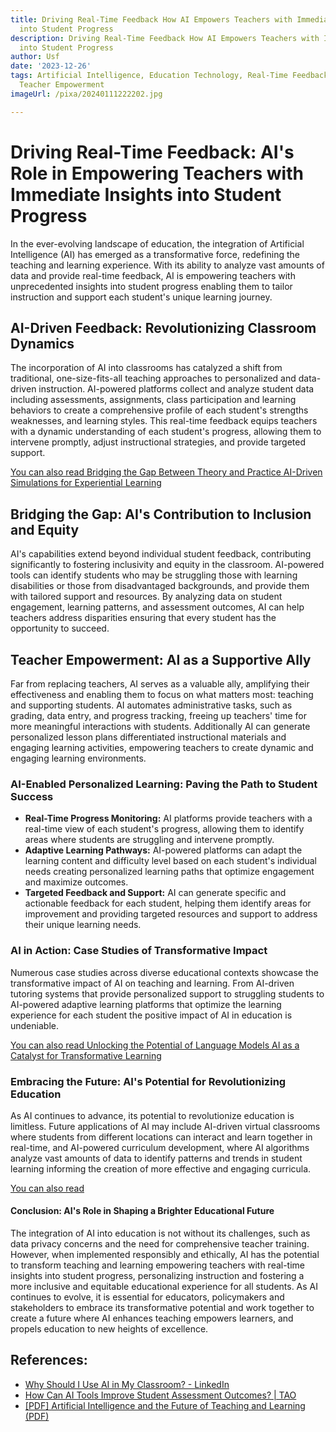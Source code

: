 ```yaml
---
title: Driving Real-Time Feedback How AI Empowers Teachers with Immediate Insights
  into Student Progress
description: Driving Real-Time Feedback How AI Empowers Teachers with Immediate Insights
  into Student Progress
author: Usf
date: '2023-12-26'
tags: Artificial Intelligence, Education Technology, Real-Time Feedback, Student Progress,
  Teacher Empowerment
imageUrl: /pixa/20240111222202.jpg

---
```

#  Driving Real-Time Feedback: AI's Role in Empowering Teachers  with Immediate Insights into Student Progress

In the ever-evolving landscape  of education, the integration of Artificial Intelligence (AI) has  emerged as a transformative  force, redefining  the teaching and learning experience. With its ability to analyze vast amounts of data and provide real-time feedback, AI  is empowering  teachers with unprecedented insights  into student progress enabling them to tailor instruction and support each student's unique learning journey.

## AI-Driven  Feedback: Revolutionizing Classroom Dynamics

The incorporation of AI into classrooms has catalyzed a shift from traditional,  one-size-fits-all  teaching approaches to personalized and data-driven  instruction. AI-powered platforms collect and analyze student  data including assessments, assignments, class participation and learning behaviors to create a comprehensive profile of each student's strengths weaknesses, and learning styles. This real-time feedback equips teachers  with a dynamic understanding of each student's progress, allowing them to intervene promptly, adjust instructional strategies, and provide targeted support.

[You can also read Bridging the  Gap Between Theory and Practice AI-Driven  Simulations for Experiential Learning](Bridging%20the%20Gap%20Between%20Theory%20and%20Practice%20AI-Driven%20Simulations%20for%20Experiential%20Learning)


## Bridging  the Gap:  AI's Contribution  to Inclusion and  Equity

AI's capabilities extend beyond individual student feedback, contributing significantly to fostering inclusivity and equity  in the classroom. AI-powered tools can identify students who  may be struggling those with learning disabilities or those from disadvantaged backgrounds, and provide them with tailored support and resources. By analyzing data on student engagement, learning  patterns, and assessment outcomes, AI can help teachers address disparities ensuring that every student has the opportunity to  succeed.

## Teacher  Empowerment: AI as a Supportive Ally

Far from replacing teachers, AI serves as a valuable ally, amplifying their effectiveness and enabling them to focus on what  matters most: teaching and supporting students. AI automates  administrative tasks,  such as grading, data entry, and progress tracking, freeing up teachers' time  for more meaningful interactions with students. Additionally  AI can generate personalized lesson plans  differentiated instructional materials  and  engaging learning activities, empowering teachers to create dynamic and engaging learning environments.

### AI-Enabled Personalized  Learning: Paving the Path  to Student Success

* **Real-Time Progress Monitoring:** AI platforms provide teachers with a real-time view  of  each student's progress, allowing them to identify areas where  students are struggling and intervene promptly.
* **Adaptive Learning Pathways:** AI-powered platforms can adapt the learning content  and difficulty level based on each student's individual needs  creating personalized learning paths that optimize engagement  and  maximize outcomes.
* **Targeted  Feedback and Support:** AI can generate specific  and actionable  feedback for each student, helping them identify areas for improvement and providing targeted resources and support to address their unique learning needs.

### AI  in Action: Case Studies of  Transformative Impact

Numerous case studies across  diverse educational contexts showcase the transformative impact of  AI  on teaching and learning. From AI-driven tutoring systems that provide personalized support to struggling students to AI-powered adaptive learning platforms that optimize the learning  experience for each student the positive impact of AI in education is undeniable.

[You can also read Unlocking the Potential  of Language Models AI as a Catalyst for Transformative Learning](Unlocking%20the%20Potential%20of%20Language%20Models%20AI%20as%20a%20Catalyst%20for%20Transformative%20Learning)


### Embracing the Future: AI's Potential for Revolutionizing  Education

As AI  continues to advance, its potential to revolutionize education is limitless. Future applications of AI may include AI-driven virtual classrooms where  students from different locations can interact and learn together in real-time, and AI-powered  curriculum development, where AI  algorithms  analyze  vast amounts of data to identify patterns and trends in student learning informing  the creation of more effective and engaging curricula.

[You can also read ]()


#### Conclusion: AI's Role in Shaping a Brighter Educational Future

The integration of AI into education is not without its challenges,  such as  data privacy concerns and the need for comprehensive teacher training. However, when implemented responsibly and ethically, AI  has the potential to transform teaching and learning empowering  teachers with real-time insights into student progress, personalizing instruction and fostering a more inclusive and equitable educational experience for all students. As AI continues to  evolve, it is essential for educators, policymakers and stakeholders to embrace its transformative potential and work together to create a future where AI enhances teaching empowers learners, and propels education to new heights of excellence.

## References:
- [Why Should I Use AI in My Classroom? - LinkedIn](https://www.linkedin.com/pulse/why-should-i-use-ai-my-classroom-michael-samuel-b6ffc)
- [How Can AI Tools Improve Student Assessment Outcomes? | TAO](https://www.taotesting.com/blog/how-can-ai-tools-improve-student-assessment-outcomes/)
- [[PDF] Artificial Intelligence and the Future of Teaching and Learning (PDF)](https://www2.ed.gov/documents/ai-report/ai-report.pdf)
